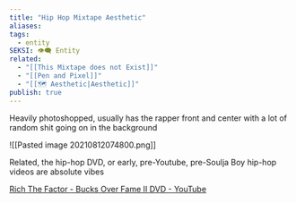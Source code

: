 ```yaml
---
title: "Hip Hop Mixtape Aesthetic"
aliases: 
tags:
  - entity
SEKSI: 👁️‍🗨️ Entity
related:
  - "[[This Mixtape does not Exist]]"
  - "[[Pen and Pixel]]"
  - "[[🗺️ Aesthetic|Aesthetic]]"
publish: true
---
```

Heavily photoshopped, usually has the rapper front and center with a lot of random shit going on in the background

![[Pasted image 20210812074800.png]]

Related, the hip-hop DVD, or early, pre-Youtube, pre-Soulja Boy hip-hop videos are absolute vibes

[Rich The Factor - Bucks Over Fame II DVD - YouTube](https://www.youtube.com/watch?v=eslNpacjD5A)
